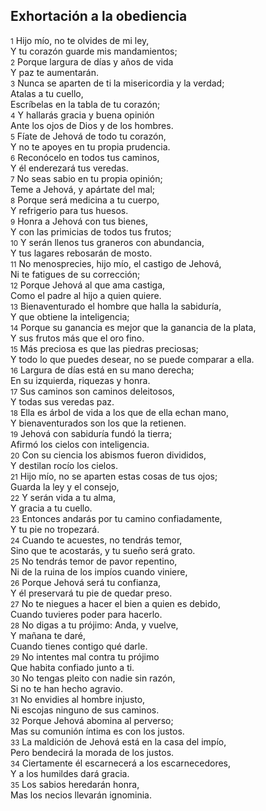 == Exhortación a la obediencia ==

{{anchor|1}} <small>1</small> Hijo mío, no te olvides de mi ley,<br>
Y tu corazón guarde mis mandamientos;<br>
{{anchor|2}} <small>2</small> Porque largura de días y años de vida<br>
Y paz te aumentarán.<br>
{{anchor|3}} <small>3</small> Nunca se aparten de ti la misericordia y la verdad;<br>
Atalas a tu cuello,<br>
Escríbelas en la tabla de tu corazón;<br>
{{anchor|4}} <small>4</small> Y hallarás gracia y buena opinión<br>
Ante los ojos de Dios y de los hombres.<br>
{{anchor|5}} <small>5</small> Fíate de Jehová de todo tu corazón,<br>
Y no te apoyes en tu propia prudencia.<br>
{{anchor|6}} <small>6</small> Reconócelo en todos tus caminos,<br>
Y él enderezará tus veredas.<br>
{{anchor|7}} <small>7</small> No seas sabio en tu propia opinión;<br>
Teme a Jehová, y apártate del mal;<br>
{{anchor|8}} <small>8</small> Porque será medicina a tu cuerpo,<br>
Y refrigerio para tus huesos.<br>
{{anchor|9}} <small>9</small> Honra a Jehová con tus bienes,<br>
Y con las primicias de todos tus frutos;<br>
{{anchor|10}} <small>10</small> Y serán llenos tus graneros con abundancia,<br>
Y tus lagares rebosarán de mosto.<br>
{{anchor|11}} <small>11</small> No menosprecies, hijo mío, el castigo de Jehová,<br>
Ni te fatigues de su corrección;<br>
{{anchor|12}} <small>12</small> Porque Jehová al que ama castiga,<br>
Como el padre al hijo a quien quiere.<br>
{{anchor|13}} <small>13</small> Bienaventurado el hombre que halla la sabiduría,<br>
Y que obtiene la inteligencia;<br>
{{anchor|14}} <small>14</small> Porque su ganancia es mejor que la ganancia de la plata,<br>
Y sus frutos más que el oro fino.<br>
{{anchor|15}} <small>15</small> Más preciosa es que las piedras preciosas;<br>
Y todo lo que puedes desear, no se puede comparar a ella.<br>
{{anchor|16}} <small>16</small> Largura de días está en su mano derecha;<br>
En su izquierda, riquezas y honra.<br>
{{anchor|17}} <small>17</small> Sus caminos son caminos deleitosos,<br>
Y todas sus veredas paz.<br>
{{anchor|18}} <small>18</small> Ella es árbol de vida a los que de ella echan mano,<br>
Y bienaventurados son los que la retienen.<br>
{{anchor|19}} <small>19</small> Jehová con sabiduría fundó la tierra;<br>
Afirmó los cielos con inteligencia.<br>
{{anchor|20}} <small>20</small> Con su ciencia los abismos fueron divididos,<br>
Y destilan rocío los cielos.<br>
{{anchor|21}} <small>21</small> Hijo mío, no se aparten estas cosas de tus ojos;<br>
Guarda la ley y el consejo,<br>
{{anchor|22}} <small>22</small> Y serán vida a tu alma,<br>
Y gracia a tu cuello.<br>
{{anchor|23}} <small>23</small> Entonces andarás por tu camino confiadamente,<br>
Y tu pie no tropezará.<br>
{{anchor|24}} <small>24</small> Cuando te acuestes, no tendrás temor,<br>
Sino que te acostarás, y tu sueño será grato.<br>
{{anchor|25}} <small>25</small> No tendrás temor de pavor repentino,<br>
Ni de la ruina de los impíos cuando viniere,<br>
{{anchor|26}} <small>26</small> Porque Jehová será tu confianza,<br>
Y él preservará tu pie de quedar preso.<br>
{{anchor|27}} <small>27</small> No te niegues a hacer el bien a quien es debido,<br>
Cuando tuvieres poder para hacerlo.<br>
{{anchor|28}} <small>28</small> No digas a tu prójimo: Anda, y vuelve,<br>
Y mañana te daré,<br>
Cuando tienes contigo qué darle.<br>
{{anchor|29}} <small>29</small> No intentes mal contra tu prójimo<br>
Que habita confiado junto a ti.<br>
{{anchor|30}} <small>30</small> No tengas pleito con nadie sin razón,<br>
Si no te han hecho agravio.<br>
{{anchor|31}} <small>31</small> No envidies al hombre injusto,<br>
Ni escojas ninguno de sus caminos.<br>
{{anchor|32}} <small>32</small> Porque Jehová abomina al perverso;<br>
Mas su comunión íntima es con los justos.<br>
{{anchor|33}} <small>33</small> La maldición de Jehová está en la casa del impío,<br>
Pero bendecirá la morada de los justos.<br>
{{anchor|34}} <small>34</small> Ciertamente él escarnecerá a los escarnecedores,<br>
Y a los humildes dará gracia.<br>
{{anchor|35}} <small>35</small> Los sabios heredarán honra,<br>
Mas los necios llevarán ignominia.<br>

